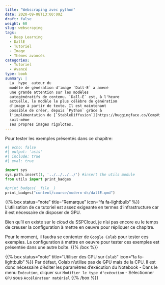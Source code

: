 ```yaml
---
title: "Webscraping avec python"
date: 2020-09-08T13:00:00Z
draft: false
weight: 60
slug: webscraping
tags:
  - Deep Learning
  - DallE
  - Tutoriel
  - Image
  - Thèmes avancés
categories:
  - Tutoriel
  - Avancé
type: book
summary: |
  La _hype_ autour du
  modèle de génération d'image `Dall-E` a amené 
  une grande attention sur les modèles
  autogénératifs de contenu. `Dall-E` est, à l'heure
  actuelle, le modèle le plus célèbre de génération
  d'image à partir de texte. Il est maintenant
  possible de créer, depuis `Python` grâce à 
  l'implémentation de [`StableDiffusion`](https://huggingface.co/CompVis/stable-diffusion-v1-4),
  soit-même
  ses propres images rigolotes.
---
```


Pour tester les exemples présentés dans ce chapitre:

::: {.cell .markdown}
```python
#| echo: false
#| output: 'asis'
#| include: true
#| eval: true

import sys
sys.path.insert(1, '../../../../') #insert the utils module
from utils import print_badges

#print_badges(__file__)
print_badges("content/course/modern-ds/dallE.qmd")
```
:::

{{% box status="note" title="Remarque" icon="fa fa-lightbulb" %}}
L'utilisation de ce tutoriel est assez exigeante en termes d'infrastructure
car il est nécessaire de disposer de GPU.

Bien qu'il en existe sur
le _cloud_ du SSPCloud, je n'ai pas encore eu le temps de creuser la configuration
à mettre en oeuvre pour répliquer ce chapitre.

Pour le moment, il faudra
se contenter de `Google Colab` pour tester ces exemples. La configuration
à mettre en oeuvre pour tester ces exemples est présentée dans une autre
boîte. 
{{% /box %}}

{{% box status="note" title="Utiliser des GPU sur `Colab`" icon="fa fa-lightbulb" %}}
Par défaut, Colab n'utilise pas de GPU mais de la CPU. Il est donc nécessaire
d'éditer les paramètres d'exécution du Notebook
- Dans le menu `Exécution`, cliquer sur `Modifier le type d'exécution`
- Sélectionner `GPU` sous `Accélérateur matériel`
{{% /box %}}
